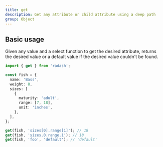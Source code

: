 ```yaml
---
title: get
description: Get any attribute or child attribute using a deep path
group: Object
---
```


## Basic usage

Given any value and a select function to get the desired attribute, returns the desired value or a default value if the desired value couldn't be found.

```ts
import { get } from 'radash';

const fish = {
  name: 'Bass',
  weight: 8,
  sizes: [
    {
      maturity: 'adult',
      range: [7, 18],
      unit: 'inches',
    },
  ],
};

get(fish, 'sizes[0].range[1]'); // 18
get(fish, 'sizes.0.range.1'); // 18
get(fish, 'foo', 'default'); // 'default'
```
